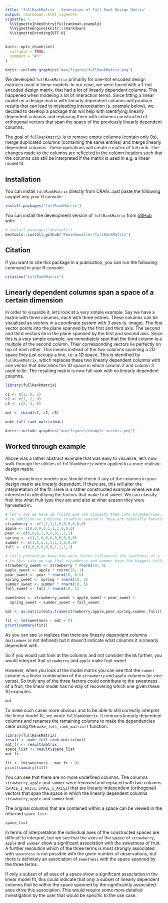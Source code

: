 ```yaml
---
title: "fullRankMatrix - Generation of Full Rank Design Matrix"
output: rmarkdown::html_vignette
vignette: >
  %\VignetteIndexEntry{fullrankmat-example}
  %\VignetteEngine{knitr::rmarkdown}
  %\VignetteEncoding{UTF-8}
---
```


```r
knitr::opts_chunk$set(
  collapse = TRUE,
  comment = "#>"
)
```

<!-- badges: start -->
<!-- badges: end -->

```r
knitr::include_graphics("man/figures/fullRankMatrix.png")
```

We developed `fullRankMatrix` primarily for one-hot encoded design matrices used in linear models. In our case, we were faced with a 1-hot encoded design matrix, that had a lot of linearly dependent columns. This happened when modeling a lot of interaction terms. Since fitting a linear model on a design matrix with linearly dependent columns will produce results that can lead to misleading interpretation (s. example below), we decided to develop a package that will help with identifying linearly dependent columns and replacing them with columns constructed of orthogonal vectors that span the space of the previously linearly dependent columns.

The goal of `fullRankMatrix` is to remove empty columns (contain only 0s), merge duplicated columns (containing the same entries) and merge linearly dependent columns. These operations will create a matrix of full rank. The changes made to the columns are reflected in the column headers such that the columns can still be interpreted if the matrix is used in e.g. a linear model fit.

## Installation

You can install `fullRankMatrix` directly from CRAN. Just paste the following snippet into your R console:

```r
install.packages("fullRankMatrix")
```


You can install the development version of `fullRankMatrix` from [GitHub](https://github.com/Pweidemueller/fullRankMatrix) with:

```r
# install.packages("devtools")
devtools::install_github("Pweidemueller/fullRankMatrix")
```

## Citation

If you want to cite this package in a publication, you can run the following
command in your R console:

```r
citation("fullRankMatrix")
```

## Linearly dependent columns span a space of a certain dimension
In order to visualize it, let's look at a very simple example. Say we have a matrix with three columns, each with three entries. These columns can be visualized as vectors in a coordinate system with 3 axes (s. image). The first vector points into the plane spanned by the first and third axis. The second and third vectors lie in the plane spanned by the first and second axis. Since this is a very simple example, we immediately spot that the third column is a multiple of the second column. Their corresponding vectors lie perfectly on top of each other. This means instead of the two columns spanning a 2D space they just occupy a line, i.e. a 1D space. This is identified by `fullRankMatrix`, which replaces these two linearly dependent columns with one vector that describes the 1D space in which column 2 and column 3 used to lie. The resulting matrix is now full rank with no linearly dependent columns.


```r
library(fullRankMatrix)
```

```r
c1 <- c(1, 0, 1)
c2 <- c(1, 2, 0)
c3 <- c(2, 4, 0)

mat <- cbind(c1, c2, c3)

make_full_rank_matrix(mat)
```
```r
knitr::include_graphics("man/figures/example_vectors.png")
```

## Worked through example

Above was a rather abstract example that was easy to visualize, let's now walk through the utilities of `fullRankMatrix` when applied to a more realistic design matrix.

When using linear models you should check if any of the columns in your design matrix are linearly dependent. If there are, this will alter the interpretation of the fit. Here is a rather constructed example where we are interested in identifying the factors that make fruit sweet. We can classify fruit into what fruit type they are and also at what season they were harvested in. 
```r
# let's say we have 10 fruits and can classify them into strawberries, apples or pears
# in addition we indicate in which season(s) they are typically harvested
strawberry <- c(1,1,1,1,0,0,0,0,0,0)
apple <- c(0,0,0,0,1,1,1,0,0,0)
pear <- c(0,0,0,1,0,0,0,1,1,1)
spring <- c(1,1,0,0,0,0,0,0,0,0)
summer <- c(1,1,1,1,1,1,1,0,0,0)
fall <- c(0,0,0,0,0,0,1,1,1,1)

# let's pretend we know how each factor influences the sweetness of a fruit
# in this case we say that strawberry and summer have the biggest influence on sweetness
strawberry_sweet <- strawberry * rnorm(10, 4)
apple_sweet <- apple * rnorm(10, 1)
pear_sweet <- pear * rnorm(10, 0.5)
spring_sweet <- spring * rnorm(10, 2)
summer_sweet <- summer * rnorm(10, 5)
fall_sweet <- fall * rnorm(10, 1)

sweetness <- strawberry_sweet + apple_sweet + pear_sweet +
  spring_sweet + summer_sweet + fall_sweet

mat <- as.matrix(data.frame(strawberry,apple,pear,spring,summer,fall))

fit <- lm(sweetness ~ mat + 0)
print(summary(fit))
```
As you can see `lm` realizes that there are linearly dependent columns (`matsummer` is not defined) but it doesn't indicate what columns it is linearly dependent with.

So if you would just look at the columns and not consider the `NA` further, you would interpret that `strawberry` and `apple` make fruit sweet.

However, when you look at the model matrix you can see that the `summer` column is a linear combination of the `strawberry` and `apple` columns (or vice versa). So truly any of the three factors could contribute to the sweetness of a fruit, the linear model has no way of recovering which one given these 10 examples. 
```r
mat
```
To make such cases more obvious and to be able to still correctly interpret the linear model fit, we wrote `fullRankMatrix`. It removes linearly dependent columns and renames the remaining columns to make the dependencies clear using the `make_full_rank_matrix()` function.

```r
library(fullRankMatrix)
result <- make_full_rank_matrix(mat)
mat_fr <- result$matrix
space_list <- result$space_list
mat_fr
```

```r
fit <- lm(sweetness ~ mat_fr + 0)
print(summary(fit))
```
You can see that there are no more undefined columns. The columns `strawberry`, `apple` and `summer` were removed and replaced with two columns (`SPACE_1_AXIS1`, `SPACE_1_AXIS2`) that are linearly independent (orthogonal) vectors that span the space in which the linearly dependent columns `strawberry`, `apple` and `summer` lied.

The original columns that are contained within a space can be viewed in the returned `space_list`:
```r
space_list
```

In terms of interpretation the individual axes of the constructed spaces are difficult to interpret, but we see that the axes of the space of `strawberry`, `apple` and `summer` show a significant association with the sweetness of fruit. A further resolution which of the three terms is most strongly associated with `sweetness` is not possible with the given number of observations, but there is definitely an association of `sweetness` with the space spanned by the three terms.

If only a subset of all axes of a space show a significant association in the linear model fit, this could indicate that only a subset of linearly dependent columns that lie within the space spanned by the significantly associated axes drive this association. This would require some more detailed investigation by the user that would be specific to the use case.
